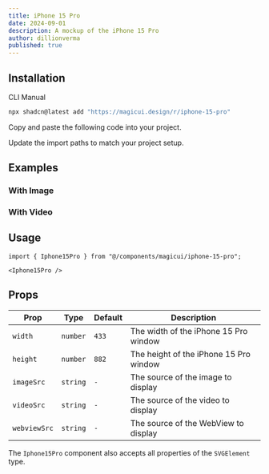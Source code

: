 ```yaml
---
title: iPhone 15 Pro
date: 2024-09-01
description: A mockup of the iPhone 15 Pro
author: dillionverma
published: true
---
```


<ComponentPreview name="iphone-15-pro-demo" />

## Installation

<Tabs defaultValue="cli">

<TabsList>
  <TabsTrigger value="cli">CLI</TabsTrigger>
  <TabsTrigger value="manual">Manual</TabsTrigger>
</TabsList>
<TabsContent value="cli">

```bash
npx shadcn@latest add "https://magicui.design/r/iphone-15-pro"
```

</TabsContent>

<TabsContent value="manual">

<Steps>

<Step>Copy and paste the following code into your project.</Step>

<ComponentSource name="iphone-15-pro" />

<Step>Update the import paths to match your project setup.</Step>

</Steps>

</TabsContent>

</Tabs>

## Examples

### With Image

<ComponentPreview name="iphone-15-pro-demo-2" />

### With Video

<ComponentPreview name="iphone-15-pro-demo-3" />

## Usage

```tsx
import { Iphone15Pro } from "@/components/magicui/iphone-15-pro";
```

```tsx
<Iphone15Pro />
```

## Props

| Prop         | Type     | Default | Description                            |
| ------------ | -------- | ------- | -------------------------------------- |
| `width`      | `number` | `433`   | The width of the iPhone 15 Pro window  |
| `height`     | `number` | `882`   | The height of the iPhone 15 Pro window |
| `imageSrc`   | `string` | `-`     | The source of the image to display     |
| `videoSrc`   | `string` | `-`     | The source of the video to display     |
| `webviewSrc` | `string` | `-`     | The source of the WebView to display   |

The `Iphone15Pro` component also accepts all properties of the `SVGElement` type.

